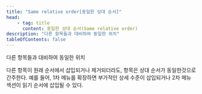 ```yaml
---
title: "Same relative order[동일한 상대 순서]"
head:
    - tag: title
      content: 동일한 상대 순서(Same relative order)
description: "다른 항목들과 대비하여 동일한 위치"
tableOfContents: false
---
```



다른 항목들과 대비하여 동일한 위치

<Aside title="참고">
다른 항목이 원래 순서에서 삽입되거나 제거되더라도, 항목은 상대 순서가 동일한것으로 간주한다. 예를 들어, 1차 메뉴를 확장하면 부가적인 상세 수준이 삽입되거나 2차 메뉴 섹션이 읽기 순서에 삽입될 수 있다.
</Aside>
